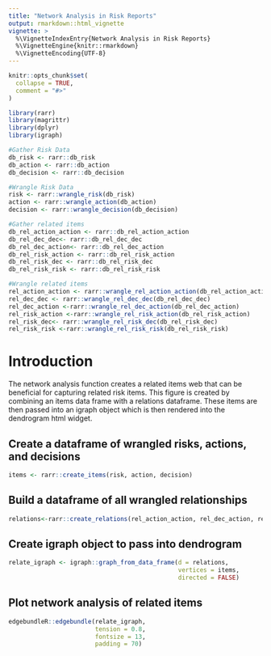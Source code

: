 ```yaml
---
title: "Network Analysis in Risk Reports"
output: rmarkdown::html_vignette
vignette: >
  %\VignetteIndexEntry{Network Analysis in Risk Reports}
  %\VignetteEngine{knitr::rmarkdown}
  %\VignetteEncoding{UTF-8}
---
```


```r
knitr::opts_chunk$set(
  collapse = TRUE,
  comment = "#>"
)
```

```r
library(rarr)
library(magrittr)
library(dplyr)
library(igraph)

#Gather Risk Data
db_risk <- rarr::db_risk
db_action <- rarr::db_action
db_decision <- rarr::db_decision

#Wrangle Risk Data
risk <- rarr::wrangle_risk(db_risk)
action <- rarr::wrangle_action(db_action)
decision <- rarr::wrangle_decision(db_decision)

#Gather related items
db_rel_action_action <- rarr::db_rel_action_action
db_rel_dec_dec<- rarr::db_rel_dec_dec
db_rel_dec_action<- rarr::db_rel_dec_action
db_rel_risk_action <- rarr::db_rel_risk_action
db_rel_risk_dec <- rarr::db_rel_risk_dec
db_rel_risk_risk <- rarr::db_rel_risk_risk

#Wrangle related items
rel_action_action <- rarr::wrangle_rel_action_action(db_rel_action_action)
rel_dec_dec <- rarr::wrangle_rel_dec_dec(db_rel_dec_dec)
rel_dec_action <-rarr::wrangle_rel_dec_action(db_rel_dec_action) 
rel_risk_action <-rarr::wrangle_rel_risk_action(db_rel_risk_action)
rel_risk_dec<- rarr::wrangle_rel_risk_dec(db_rel_risk_dec)
rel_risk_risk <-rarr::wrangle_rel_risk_risk(db_rel_risk_risk)

```

# Introduction

The network analysis function creates a related items web that can be beneficial for capturing related risk items. This figure is created by combining an items data frame with a relations dataframe. These items are then passed into an igraph object which is then rendered into the dendrogram html widget.

## Create a dataframe of wrangled risks, actions, and decisions

```r
items <- rarr::create_items(risk, action, decision)
```

## Build a dataframe of all wrangled relationships

```r
relations<-rarr::create_relations(rel_action_action, rel_dec_action, rel_dec_dec,                          rel_risk_action,rel_risk_dec,rel_risk_risk)
```

## Create igraph object to pass into dendrogram

```r
relate_igraph <- igraph::graph_from_data_frame(d = relations, 
                                               vertices = items, 
                                               directed = FALSE)

```

## Plot network analysis of related items

```r
edgebundleR::edgebundle(relate_igraph, 
                        tension = 0.8, 
                        fontsize = 13,
                        padding = 70)

```

